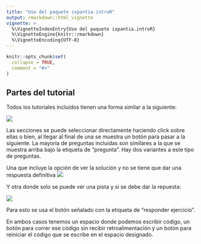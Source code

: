 ```yaml
---
title: "Uso del paquete ixpantia.introR"
output: rmarkdown::html_vignette
vignette: >
  %\VignetteIndexEntry{Uso del paquete ixpantia.introR}
  %\VignetteEngine{knitr::rmarkdown}
  %\VignetteEncoding{UTF-8}
---
```


```r
knitr::opts_chunk$set(
  collapse = TRUE,
  comment = "#>"
)
```

## Partes del tutorial 

Todos los tutoriales incluidos tienen una forma similar a la siguiente:

![](../img/forma_general.png)

Las secciones se puede seleccionar directamente haciendo click sobre ellas o bien, al llegar al final de una se muestra un botón para pasar a la siguiente. La mayoría de preguntas incluidas son similares a la que se muestra arriba bajo la etiqueta de "pregunta". Hay dos variantes a este tipo de preguntas.

Una que incluye la opción de ver la solución y no se tiene que dar una respuesta definitiva
![](../img/partes1.png)

Y otra donde solo se puede ver una pista y si se debe dar la repuesta:

![](../img/partes2.png) 

Para esto se usa el botón señalado con la etiqueta de "responder ejercicio".

En ambos casos tenemos un espacio donde podemos escribir código, un botón para correr ese código sin recibir retroalimentación y un botón para reiniciar el código que se escribe en el espacio designado.

